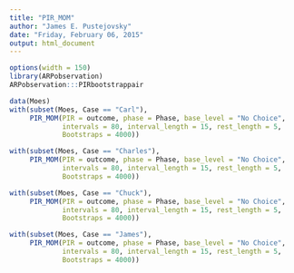 ```yaml
---
title: "PIR_MOM"
author: "James E. Pustejovsky"
date: "Friday, February 06, 2015"
output: html_document
---
```


```r
options(width = 150)
library(ARPobservation)
ARPobservation:::PIRbootstrappair

data(Moes)
with(subset(Moes, Case == "Carl"),
     PIR_MOM(PIR = outcome, phase = Phase, base_level = "No Choice",
             intervals = 80, interval_length = 15, rest_length = 5, 
             Bootstraps = 4000))

with(subset(Moes, Case == "Charles"),
     PIR_MOM(PIR = outcome, phase = Phase, base_level = "No Choice",
             intervals = 80, interval_length = 15, rest_length = 5, 
             Bootstraps = 4000))

with(subset(Moes, Case == "Chuck"),
     PIR_MOM(PIR = outcome, phase = Phase, base_level = "No Choice",
             intervals = 80, interval_length = 15, rest_length = 5, 
             Bootstraps = 4000))

with(subset(Moes, Case == "James"),
     PIR_MOM(PIR = outcome, phase = Phase, base_level = "No Choice",
             intervals = 80, interval_length = 15, rest_length = 5, 
             Bootstraps = 4000))
```
